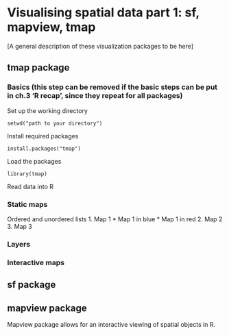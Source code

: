 # Visualising spatial data part 1: sf, mapview, tmap {#visualising-1}

[A general description of these visualization packages to be here]

## tmap package
### Basics (this step can be removed if the basic steps can be put in ch.3 'R recap', since they repeat for all packages)
Set up the working directory 
```{}
setwd("path to your directory")
```
Install required packages
```{}
install.packages("tmap")
```
Load the packages
```{}
library(tmap)
```
Read data into R

### Static maps
Ordered and unordered lists
1. Map 1
  * Map 1 in blue
  * Map 1 in red 
2. Map 2
3. Map 3 

### Layers
### Interactive maps

## sf package 

## mapview package
Mapview package allows for an interactive viewing of spatial objects in R.

